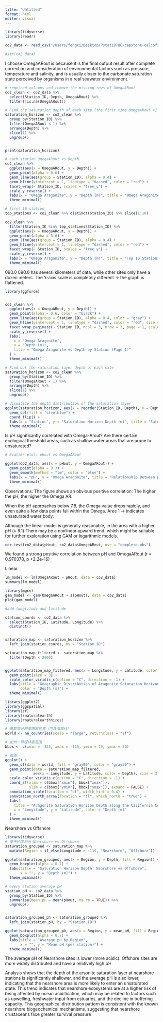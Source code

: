 ```yaml
---
title: "Untitled"
format: html
editor: visual
---
```


```r
library(tidyverse)
library(readr)

co2_data <- read_csv("/Users/fengci/Desktop/Pstat197BC/capstone-calcofi-seagrant/data/merged_bottle_co2sys.csv")

#str(co2_data)
```

I choose OmegaARout is because it is the final output result after complete correction and consideration of environmental factors such as pressure, temperature and salinity, and is usually closer to the carbonate saturation state perceived by organisms in a real seawater environment.

```r

# required columns and remove the missing rows of OmegaARout
co2_clean <- co2_data %>%
  select(Station_ID, Depth, OmegaARout) %>%
  filter(!is.na(OmegaARout))

# Find the saturation depth of each site (the first time OmegaARout <1 ) 
saturation_horizon <- co2_clean %>%
  group_by(Station_ID) %>%
  filter(OmegaARout < 1) %>%
  arrange(Depth) %>%
  slice(1) %>%
  ungroup()


print(saturation_horizon)

# each station OmegaARout vs Depth
co2_clean %>%
  ggplot(aes(x = OmegaARout, y = Depth)) +
  geom_point(alpha = 0.6) +
  geom_line(aes(group = Station_ID), alpha = 0.4) +
  geom_hline(yintercept = 1, linetype = "dashed", color = "red") +
  facet_wrap(~ Station_ID, scales = "free_y") +
  scale_y_reverse() +
  labs(x = "Omega Aragonite", y = "Depth (m)", title = "Omega Aragonite vs Depth by Station") +
  theme_minimal()
```

```r
# first 10 station
top_stations <- co2_clean %>% distinct(Station_ID) %>% slice(1:10)

co2_clean %>%
  filter(Station_ID %in% top_stations$Station_ID) %>%
  ggplot(aes(x = OmegaARout, y = Depth)) +
  geom_point(alpha = 0.6) +
  geom_line(aes(group = Station_ID), alpha = 0.4) +
  geom_hline(yintercept = 1, linetype = "dashed", color = "red") +
  facet_wrap(~ Station_ID, scales = "free_y") +
  scale_y_reverse() +
  labs(x = "Omega Aragonite", y = "Depth (m)", title = "Top 10 Stations: Omega Aragonite vs Depth") +
  theme_minimal()

```
090.0 090.0 has several kilometers of data, while other sites only have a dozen meters. The Y-axis scale is completely different → the graph is flattened.

```r

library(ggforce)


co2_clean %>%
  ggplot(aes(x = OmegaARout, y = Depth)) +
  geom_point(alpha = 0.6, color = "black") +
  geom_line(aes(group = Station_ID), alpha = 0.4, color = "gray") +
  geom_hline(yintercept = 1, linetype = "dashed", color = "red", size = 1) +
  facet_wrap_paginate(~ Station_ID, ncol = 3, nrow = 3, page = 1, scales = "free") +
  scale_y_reverse() +
  labs(
    x = "Omega Aragonite",
    y = "Depth (m)",
    title = "Omega Aragonite vs Depth by Station (Page 1)"
  ) +
  theme_minimal()

```

```r
# Find out the saturation layer depth of each site
saturation_horizon <- co2_clean %>%
  group_by(Station_ID) %>%
  filter(OmegaARout < 1) %>%
  arrange(Depth) %>%
  slice(1) %>%
  ungroup()

# Visualize the depth distribution of the saturation layer
ggplot(saturation_horizon, aes(x = reorder(Station_ID, Depth), y = Depth)) +
  geom_col(fill = "steelblue") +
  coord_flip() +
  labs(x = "Station", y = "Saturation Horizon Depth (m)", title = "Saturation Horizon Depth by Station") +
  theme_minimal()

```

Is pH significantly correlated with Omega-Arout?
Are there certain ecological threshold areas, such as shallow water areas that are prone to unsaturated?
```r
# Scatter plot: pHout vs OmegaARout

ggplot(co2_data, aes(x = pHout, y = OmegaARout)) +
  geom_point(alpha = 0.3) +
  geom_smooth(method = "lm", color = "blue") +
  labs(x = "pH", y = "Omega Aragonite", title = "Relationship Between pH and Omega") +
  theme_minimal()

```
Observations:
The figure shows an obvious positive correlation: The higher the pH, the higher the Omega AR.

When the pH approaches below 7.8, the Omega value drops rapidly, and even quite a few data points fall within the Omega. Area 1 → indicates unsaturated water body.

Although the linear model is generally reasonable, in the area with a higher pH (> 8.1) There may be a nonlinear upward trend, which might be suitable for further exploration using GAM or logarithmic models.

```r
cor.test(co2_data$pHout, co2_data$OmegaARout, use = "complete.obs")

```
We found a strong positive correlation between pH and OmegaARout (r = 0.970378, p <2.2e-16)

Linear
```r
lm_model <- lm(OmegaARout ~ pHout, data = co2_data)
summary(lm_model)

```
```r
library(mgcv)
gam_model <- gam(OmegaARout ~ s(pHout), data = co2_data)
plot(gam_model)

```


```r
#add longtitude and latitude

station_coords <- co2_data %>%
  select(Station_ID, Latitude, Longitude) %>%
  distinct()


saturation_map <- saturation_horizon %>%
  left_join(station_coords, by = "Station_ID")

saturation_map_filtered <- saturation_map %>%
  filter(Depth < 2000)


ggplot(saturation_map_filtered, aes(x = Longitude, y = Latitude, color = Depth)) +
  geom_point(size = 3) +
  scale_color_viridis_c(option = "C", direction = -1) +
  labs(title = "Geographic Distribution of Aragonite Saturation Horizon Depth",
       color = "Depth (m)") +
  theme_minimal()

```
```r
library(ggplot2)
library(ggspatial)
library(sf)
library(rnaturalearth)
library(rnaturalearthhires)

# 获取高分辨率国家边界（包含海岸线）
world <- ne_countries(scale = "large", returnclass = "sf")

# 加州一带经纬度范围
bbox <- c(xmin = -125, xmax = -115, ymin = 29, ymax = 36)

# 画图
ggplot() +
  geom_sf(data = world, fill = "gray90", color = "gray50") +
  geom_point(data = saturation_map_filtered, 
             aes(x = Longitude, y = Latitude, color = Depth), size = 3) +
  scale_color_viridis_c(option = "C", direction = -1) +
  coord_sf(xlim = c(bbox["xmin"], bbox["xmax"]), 
           ylim = c(bbox["ymin"], bbox["ymax"]), expand = FALSE) +
  annotation_scale(location = "bl", width_hint = 0.4) +
  annotation_north_arrow(location = "tl", which_north = "true") +
  labs(
    title = "Aragonite Saturation Horizon Depth along the California Coast",
    x = "Longitude", y = "Latitude", color = "Depth (m)"
  ) +
  theme_minimal()

```

Nearshore vs Offshore
```r
library(tidyverse)
# 基于经度划分 Nearshore vs Offshore
saturation_grouped <- saturation_map %>%
  mutate(Region = if_else(Longitude > -119, "Nearshore", "Offshore"))

ggplot(saturation_grouped, aes(x = Region, y = Depth, fill = Region)) +
  geom_boxplot(alpha = 0.7) +
  labs(title = "Saturation Horizon Depth: Nearshore vs Offshore",
       x = "", y = "Depth (m)") +
  theme_minimal()


```
```r
# every station average pH
station_pH <- co2_data %>%
  group_by(Station_ID) %>%
  summarise(mean_pH = mean(pHout, na.rm = TRUE)) %>%
  ungroup()


saturation_grouped_ph <- saturation_grouped %>%
  left_join(station_pH, by = "Station_ID")

ggplot(saturation_grouped_ph, aes(x = Region, y = mean_pH, fill = Region)) +
  geom_boxplot(alpha = 0.7) +
  labs(title = "Average pH by Region",
       x = "", y = "Mean pH (per station)") +
  theme_minimal()

```
The average pH of Nearshore sites is lower (more acidic).
Offshore sites are more widely distributed and have a relatively high pH

Analysis shows that the depth of the arsonite saturation layer at nearshore stations is significantly shallower, and the average pH is also lower, indicating that the nearshore area is more likely to enter an unsaturated state. This trend indicates that nearshore ecosystems are at a higher risk of being affected by ocean acidification, which may be related to factors such as upwelling, freshwater input from estuaries, and the decline in buffering capacity. This geographical distribution pattern is consistent with the known nearshore biogeochemical mechanisms, suggesting that nearshore crustaceans face greater survival pressure

